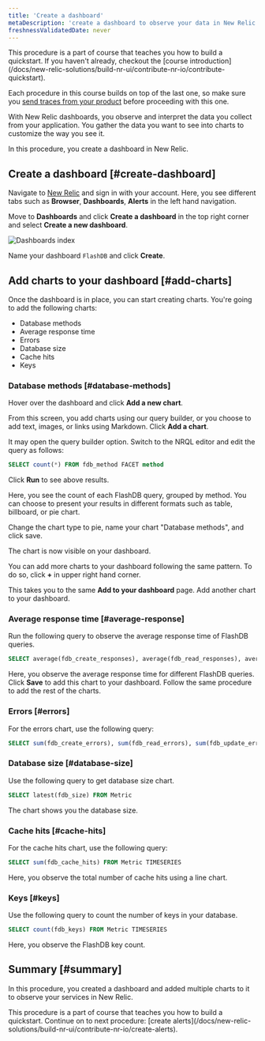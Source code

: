 ```yaml
---
title: 'Create a dashboard'
metaDescription: 'create a dashboard to observe your data in New Relic'
freshnessValidatedDate: never
---
```




<Callout variant="tip">
This procedure is a part of course that teaches you how to build a quickstart. If you haven't already, checkout the [course introduction](/docs/new-relic-solutions/build-nr-ui/contribute-nr-io/contribute-quickstart).

Each procedure in this course builds on top of the last one, so make sure you [send traces from your product](/docs/new-relic-solutions/build-nr-ui/contribute-nr-io/send-traces) before proceeding with this one.
</Callout>


With New Relic dashboards, you observe and interpret the data you collect from your application. You gather the data you want to see into charts to customize the way you see it.

In this procedure, you create a dashboard in New Relic. 

## Create a dashboard [#create-dashboard]

<Steps>

<Step>

Navigate to [New Relic](https://one.newrelic.com/) and sign in with your account. Here, you see different tabs such as **Browser**, **Dashboards**, **Alerts** in the left hand navigation.

</Step>

<Step>

Move to **Dashboards** and click **Create a dashboard** in the top right corner and select **Create a new dashboard**.

<img
  title="Dashboards index"
  alt="Dashboards index"
  src={dashboardsDashboardIndex}
/>

</Step>

<Step>

Name your dashboard `FlashDB` and click **Create**.

</Step>

</Steps>

## Add charts to your dashboard [#add-charts]

Once the dashboard is in place, you can start creating charts. You're going to add the following charts:
- Database methods
- Average response time
- Errors
- Database size
- Cache hits
- Keys

### Database methods [#database-methods]

Hover over the dashboard and click **Add a new chart**.

From this screen, you add charts using our query builder, or you choose to add text, images, or links using Markdown. Click **Add a chart**.

It may open the query builder option. Switch to the NRQL editor and edit the query as follows:

```sql
SELECT count(*) FROM fdb_method FACET method 
```
Click **Run** to see above results.

Here, you see the count of each FlashDB query, grouped by method. You can choose to present your results in different formats such as table, billboard, or pie chart. 

Change the chart type to pie, name your chart "Database methods", and click save.

The chart is now visible on your dashboard.

You can add more charts to your dashboard following the same pattern. To do so, click **+** in upper right hand corner. 

This takes you to the same **Add to your dashboard** page. Add another chart to your dashboard.

### Average response time [#average-response]

Run the following query to observe the average response time of FlashDB queries. 

```sql
SELECT average(fdb_create_responses), average(fdb_read_responses), average(fdb_update_responses), average(fdb_delete_responses) FROM Metric TIMESERIES
```

Here, you observe the average response time for different FlashDB queries. Click **Save** to add this chart to your dashboard. Follow the same procedure to add the rest of the charts.

### Errors [#errors]

For the errors chart, use the following query:

```sql
SELECT sum(fdb_create_errors), sum(fdb_read_errors), sum(fdb_update_errors), sum(fdb_delete_errors) FROM Metric TIMESERIES
```

### Database size [#database-size]

Use the following query to get database size chart.

```sql
SELECT latest(fdb_size) FROM Metric
```

The chart shows you the database size. 

### Cache hits [#cache-hits]

For the cache hits chart, use the following query:

```sql
SELECT sum(fdb_cache_hits) FROM Metric TIMESERIES
```

Here, you observe the total number of cache hits using a line chart.

### Keys [#keys]

Use the following query to count the number of keys in your database.

```sql
SELECT count(fdb_keys) FROM Metric TIMESERIES
```

Here, you observe the FlashDB key count. 

## Summary [#summary]

In this procedure, you created a dashboard and added multiple charts to it to observe your services in New Relic.



<Callout variant="tip">
    This procedure is a part of course that teaches you how to build a quickstart. Continue on to next procedure: [create alerts](/docs/new-relic-solutions/build-nr-ui/contribute-nr-io/create-alerts).
</Callout>
